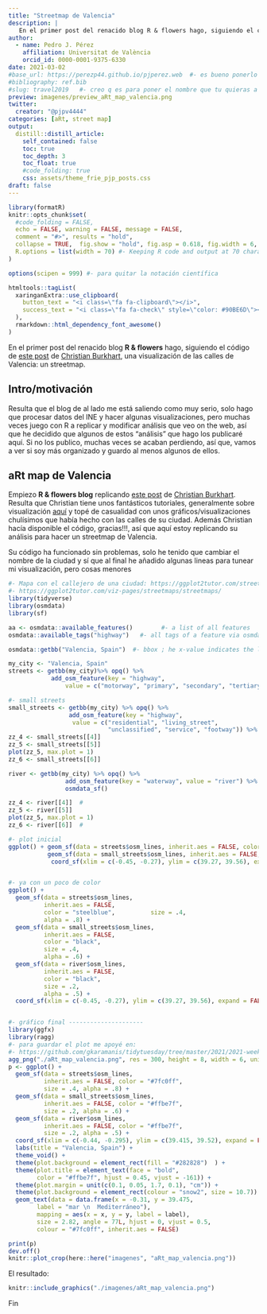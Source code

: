 ```yaml
---
title: "Streetmap de Valencia"
description: |
   En el primer post del renacido blog R & flowers hago, siguiendo el código de este post (https://ggplot2tutor.com/viz-pages/streetmaps/streetmaps) de Christian Burkhart, una visualización de las calles de Valencia: un streetmap.
author:
  - name: Pedro J. Pérez
    affiliation: Universitat de València
    orcid_id: 0000-0001-9375-6330
date: 2021-03-02
#base_url: https://perezp44.github.io/pjperez.web  #- es bueno ponerlo
#bibliography: ref.bib
#slug: travel2019   #- creo q es para poner el nombre que tu quieras a la carpeta del post
preview: imagenes/preview_aRt_map_valencia.png
twitter:
  creator: "@pjpv4444"
categories: [aRt, street map]
output:
  distill::distill_article:
    self_contained: false
    toc: true
    toc_depth: 3
    toc_float: true   
    #code_folding: true
    css: assets/theme_frie_pjp_posts.css 
draft: false
---
```


```r
library(formatR)
knitr::opts_chunk$set(
  #code_folding = FALSE,
  echo = FALSE, warning = FALSE, message = FALSE,
  comment = "#>", results = "hold",
  collapse = TRUE,  fig.show = "hold", fig.asp = 0.618, fig.width = 6, out.width = "70%", fig.align = "center",
  R.options = list(width = 70) #- Keeping R code and output at 70 characters wide (or less) is recommended for readability on a variety of devices and screen sizes.
)
```

```r
options(scipen = 999) #- para quitar la notación científica
```

```r
htmltools::tagList(
  xaringanExtra::use_clipboard(
    button_text = "<i class=\"fa fa-clipboard\"></i>",
    success_text = "<i class=\"fa fa-check\" style=\"color: #90BE6D\"></i>",
  ),
  rmarkdown::html_dependency_font_awesome()
)
```

En el primer post del renacido blog **R & flowers** hago, siguiendo el código de <a href="https://ggplot2tutor.com/viz-pages/streetmaps/streetmaps/">este post</a>
   de  <a href="https://christianburkhart.de/">Christian Burkhart</a>, una visualización de las calles de Valencia: un streetmap.

## Intro/motivación

Resulta que el blog de al lado me está saliendo como muy serio, solo hago que procesar datos del INE y hacer algunas visualizaciones, pero muchas veces juego con R a replicar y modificar análisis que veo on the web, así que he decidido que algunos de estos "análisis" que hago los publicaré aquí. Si no los publico, muchas veces se acaban perdiendo, así que, vamos a ver si soy más organizado y guardo al menos algunos de ellos.

## aRt map de Valencia

Empiezo **R & flowers blog** replicando [este post](https://ggplot2tutor.com/viz-pages/streetmaps/streetmaps/) de [Christian Burkhart](https://christianburkhart.de/). Resulta que Christian tiene unos fantásticos tutoriales, generalmente sobre visualización [aquí](https://ggplot2tutor.com/) y topé de casualidad con unos gráficos/visualizaciones chulísimos que había hecho con las calles de su ciudad. Además Christian hacía disponible el código, gracias!!!,  así que aquí estoy replicando su análisis para hacer un streetmap de Valencia.

Su código ha funcionado sin problemas, solo he tenido que cambiar el nombre de la ciudad y sí que al final he añadido algunas lineas para tunear mi visualización, pero cosas menores


```r
#- Mapa con el callejero de una ciudad: https://ggplot2tutor.com/streetmaps/streetmaps/
#- https://ggplot2tutor.com/viz-pages/streetmaps/streetmaps/
library(tidyverse)
library(osmdata)
library(sf)

aa <- osmdata::available_features()        #- a list of all features
osmdata::available_tags("highway")   #- all tags of a feature via osmdata

osmdata::getbb("Valencia, Spain")  #- bbox ; he x-value indicates the longitude

my_city <- "Valencia, Spain"
streets <- getbb(my_city)%>% opq() %>%
            add_osm_feature(key = "highway", 
                value = c("motorway", "primary", "secondary", "tertiary")) %>% osmdata_sf()

#- small streets
small_streets <- getbb(my_city) %>% opq() %>% 
                 add_osm_feature(key = "highway", 
                  value = c("residential", "living_street", 
                            "unclassified", "service", "footway")) %>% osmdata_sf()
zz_4 <- small_streets[[4]]  
zz_5 <- small_streets[[5]]  
plot(zz_5, max.plot = 1)
zz_6 <- small_streets[[6]]  

river <- getbb(my_city) %>% opq() %>%
                add_osm_feature(key = "waterway", value = "river") %>%
                osmdata_sf()

zz_4 <- river[[4]]  #
zz_5 <- river[[5]]  
plot(zz_5, max.plot = 1)
zz_6 <- river[[6]]  #

#- plot inicial
ggplot() + geom_sf(data = streets$osm_lines, inherit.aes = FALSE, color = "black", size = .4, alpha = .8) +
           geom_sf(data = small_streets$osm_lines, inherit.aes = FALSE, color = "red", size = .3, alpha = .07) +                geom_sf(data = river$osm_lines,  inherit.aes = FALSE, color = "blue", size = .5, alpha = .5) + 
            coord_sf(xlim = c(-0.45, -0.27), ylim = c(39.27, 39.56), expand = FALSE) 


#- ya con un poco de color
ggplot() +
  geom_sf(data = streets$osm_lines,
          inherit.aes = FALSE,
          color = "steelblue",          size = .4,
          alpha = .8) +
  geom_sf(data = small_streets$osm_lines,
          inherit.aes = FALSE,
          color = "black",
          size = .4,
          alpha = .6) +
  geom_sf(data = river$osm_lines,
          inherit.aes = FALSE,
          color = "black",
          size = .2,
          alpha = .5) +
  coord_sf(xlim = c(-0.45, -0.27), ylim = c(39.27, 39.56), expand = FALSE) 


#- gráfico final ---------------------
library(ggfx)
library(ragg)
#- para guardar el plot me apoyé en:
#- https://github.com/gkaramanis/tidytuesday/tree/master/2021/2021-week8
agg_png("./aRt_map_valencia.png", res = 300, height = 8, width = 6, units = "in")
p <- ggplot() +
  geom_sf(data = streets$osm_lines,
          inherit.aes = FALSE, color = "#7fc0ff", 
          size = .4, alpha = .8) +
  geom_sf(data = small_streets$osm_lines,
          inherit.aes = FALSE, color = "#ffbe7f", 
          size = .2, alpha = .6) +
  geom_sf(data = river$osm_lines,
          inherit.aes = FALSE, color = "#ffbe7f", 
          size = .2, alpha = .5) +
  coord_sf(xlim = c(-0.44, -0.295), ylim = c(39.415, 39.52), expand = FALSE) +
  labs(title = "Valencia, Spain") +
  theme_void() +
  theme(plot.background = element_rect(fill = "#282828")  ) +
  theme(plot.title = element_text(face = "bold", 
        color = "#ffbe7f", hjust = 0.45, vjust = -161)) + 
  theme(plot.margin = unit(c(0.1, 0.05, 1.7, 0.1), "cm")) +
  theme(plot.background = element_rect(colour = "snow2", size = 10.7)) +
  geom_text(data = data.frame(x = -0.31, y = 39.475, 
        label = "mar \n  Mediterráneo"),
        mapping = aes(x = x, y = y, label = label),
        size = 2.82, angle = 77L, hjust = 0, vjust = 0.5, 
        colour = "#7fc0ff", inherit.aes = FALSE)

print(p)
dev.off()
knitr::plot_crop(here::here("imagenes", "aRt_map_valencia.png"))
```


El resultado:

```r
knitr::include_graphics("./imagenes/aRt_map_valencia.png")
```

Fin